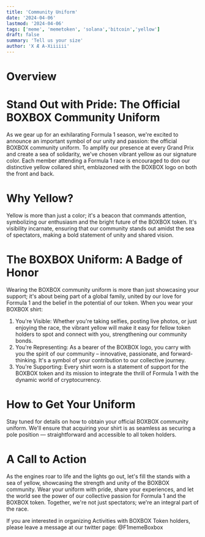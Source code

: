 ```yaml
---
title: 'Community Uniform'
date: '2024-04-06'
lastmod: '2024-04-06'
tags: ['meme', 'memetoken', 'solana','bitcoin','yellow']
draft: false
summary: 'Tell us your size'
author: 'X Æ A-Xiiiiii'
---
```


# Overview

<TOCInline toc={props.toc} exclude="Overview" toHeading={2} />


# Stand Out with Pride: The Official BOXBOX Community Uniform 


As we gear up for an exhilarating Formula 1 season, we're excited to announce an important symbol of our unity and passion: the official BOXBOX community uniform. To amplify our presence at every Grand Prix and create a sea of solidarity, we've chosen vibrant yellow as our signature color. Each member attending a Formula 1 race is encouraged to don our distinctive yellow collared shirt, emblazoned with the BOXBOX logo on both the front and back.

# Why Yellow?
Yellow is more than just a color; it's a beacon that commands attention, symbolizing our enthusiasm and the bright future of the BOXBOX token. It's visibility incarnate, ensuring that our community stands out amidst the sea of spectators, making a bold statement of unity and shared vision.

# The BOXBOX Uniform: A Badge of Honor
Wearing the BOXBOX community uniform is more than just showcasing your support; it's about being part of a global family, united by our love for Formula 1 and the belief in the potential of our token. When you wear your BOXBOX shirt:
<ol>

  <li>You're Visible: Whether you're taking selfies, posting live photos, or just enjoying the race, the vibrant yellow will make it easy for fellow token holders to spot and connect with you, strengthening our community bonds.
</li>

<li>You're Representing: As a bearer of the BOXBOX logo, you carry with you the spirit of our community – innovative, passionate, and forward-thinking. It's a symbol of your contribution to our collective journey.
</li>

<li>You're Supporting: Every shirt worn is a statement of support for the BOXBOX token and its mission to integrate the thrill of Formula 1 with the dynamic world of cryptocurrency.
</li>

</ol>

# How to Get Your Uniform
Stay tuned for details on how to obtain your official BOXBOX community uniform. We'll ensure that acquiring your shirt is as seamless as securing a pole position — straightforward and accessible to all token holders.

# A Call to Action
As the engines roar to life and the lights go out, let's fill the stands with a sea of yellow, showcasing the strength and unity of the BOXBOX community. Wear your uniform with pride, share your experiences, and let the world see the power of our collective passion for Formula 1 and the BOXBOX token. Together, we're not just spectators; we're an integral part of the race.

If you are interested in organizing Activities with BOXBOX Token holders, please leave a message at our twitter page: @F1memeBoxbox

